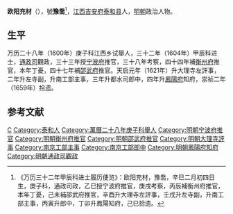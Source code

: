 '''欧阳充材'''（{{bd|？||？|catIdx=}}），號'''豫喬'''<ref>《万历三十二年甲辰科进士履历便览》：欧阳充材，豫喬，辛巳二月初四日生，庚子科，通政司政，乙巳授宁波府推官，庚戌考察，丙辰補衡州府推官，本年丁憂，己未補邵武府推官，辛酉升大理寺左評事，壬戌升左寺副，升南工部主事，丙寅升郎中，丁卯升鳳陽知府，己巳拾遗。</ref>，[[江西|江西]][[吉安府|吉安府]][[泰和县|泰和县]]人，[[明朝|明朝]]政治人物。

== 生平 ==
万历二十八年（1600年）庚子科江西乡试舉人，三十二年（1604年）甲辰科进士，[[通政司|通政司]]觀政，三十三年授[[宁波府|宁波府]]推官，三十八年考察，四十四年補[[衡州府|衡州府]]推官，本年丁憂，四十七年補[[邵武府|邵武府]]推官。天启元年（1621年）升大理寺左評事，二年升左寺副，升南工部主事，三年升都水司郎中，四年升[[鳳陽府|鳳陽府]]知府，崇祯二年（1659年）拾遗。

==参考文献==
{{reflist}}

{{萬曆三十二年甲辰科殿試金榜}}

{{Authority control}}

{{DEFAULTSORT:}}
[[Category:欧阳姓|C]]
[[Category:泰和人|Category:泰和人]]
[[Category:萬曆二十八年庚子科舉人|Category:萬曆二十八年庚子科舉人]]
[[Category:明朝宁波府推官|Category:明朝宁波府推官]]
[[Category:明朝衡州府推官|Category:明朝衡州府推官]]
[[Category:明朝邵武府推官|Category:明朝邵武府推官]]
[[Category:明朝大理寺評事|Category:明朝大理寺評事]]
[[Category:南京工部主事|Category:南京工部主事]]
[[Category:南京工部郎中|Category:南京工部郎中]]
[[Category:明朝鳳陽府知府|Category:明朝鳳陽府知府]]
[[Category:明朝通政司觀政|Category:明朝通政司觀政]]